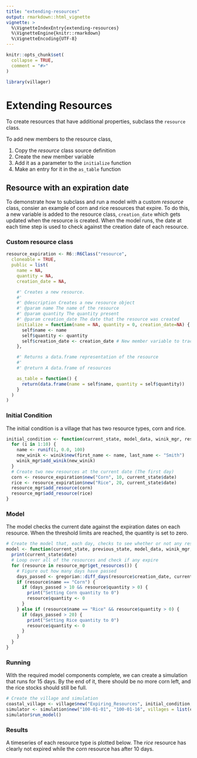 ```yaml
---
title: "extending-resources"
output: rmarkdown::html_vignette
vignette: >
  %\VignetteIndexEntry{extending-resources}
  %\VignetteEngine{knitr::rmarkdown}
  %\VignetteEncoding{UTF-8}
---
```


```r
knitr::opts_chunk$set(
  collapse = TRUE,
  comment = "#>"
)
```

```r
library(villager)
```

# Extending Resources
To create resources that have additional properties, subclass the `resource` class.

To add new members to the resource class,

1. Copy the _resource_ class source definition
2. Create the new member variable
3. Add it as a parameter to the `initialize` function
4. Make an entry for it in the `as_table` function

## Resource with an expiration date

To demonstrate how to subclass and run a model with a custom _resource_ class, consier an example of corn and rice resources that expire. To do this, a new variable is added to the resource class, `creation_date` which gets updated when the resource is created. When the model runs, the date at each time step is used to check against the creation date of each resource.

### Custom resource class

```r
resource_expiration <- R6::R6Class("resource",
  cloneable = TRUE,
  public = list(
    name = NA,
    quantity = NA,
    creation_date = NA,

    #' Creates a new resource.
    #'
    #' @description Creates a new resource object
    #' @param name The name of the resource
    #' @param quantity The quantity present
    #' @param creation_date The date that the resource was created
    initialize = function(name = NA, quantity = 0, creation_date=NA) {
      self$name <- name
      self$quantity <- quantity
      self$creation_date <- creation_date # New member variable to track the creation date
    },

    #' Returns a data.frame representation of the resource
    #'
    #' @return A data.frame of resources

    as_table = function() {
      return(data.frame(name = self$name, quantity = self$quantity))
    }
  )
)
```

### Initial Condition

The initial condition is a village that has two resource types, corn and rice.

``` r
initial_condition <- function(current_state, model_data, winik_mgr, resource_mgr) {
  for (i in 1:10) {
    name <- runif(1, 0.0, 100)
    new_winik <- winik$new(first_name <- name, last_name <- "Smith")
    winik_mgr$add_winik(new_winik)
  }
  # Create two new resources at the current date (The first day)
  corn <- resource_expiration$new("Corn", 10, current_state$date)
  rice <- resource_expiration$new("Rice", 20, current_state$date)
  resource_mgr$add_resource(corn)
  resource_mgr$add_resource(rice)
}
```

### Model

The model checks the current date against the expiration dates on each resource. When the threshold limits
are reached, the quantity is set to zero.

```r
# Create the model that, each day, checks to see whether or not any resource expire
model <- function(current_state, previous_state, model_data, winik_mgr, resource_mgr) {
  print(current_state$date)
  # Loop over all of the resources and check if any expire
  for (resource in resource_mgr$get_resources()) {
    # Figure out how many days have passed
    days_passed <- gregorian::diff_days(resource$creation_date, current_state$date)
    if (resource$name == "Corn") {
      if (days_passed > 10 && resource$quantity > 0) {
        print("Setting Corn quantity to 0")
        resource$quantity <- 0
      }
    } else if (resource$name == "Rice" && resource$quantity > 0) {
      if (days_passed > 20) {
        print("Setting Rice quantity to 0")
        resource$quantity <- 0
      }
    }
  }
}
```

### Running

With the required model components complete, we can create a simulation that runs for 15 days. By the end of it, there should be no more corn left, and the rice stocks should still be full.
```r
# Create the village and simulation
coastal_village <- village$new("Expiring_Resources", initial_condition, model, resource_class=)
simulator <- simulation$new("100-01-01", "100-01-16", villages = list(coastal_village))
simulator$run_model()
```

### Results
A timeseries of each resource type is plotted below. The _rice_ resource has clearly not expired while the _corn_ resource has after 10 days.

```r

```
